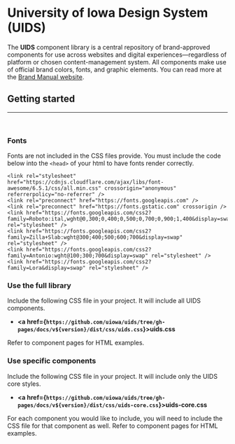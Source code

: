 
<Meta path="introduction"/>

# University of Iowa Design System (UIDS)

The <strong>UIDS</strong> component library is a central repository of brand-approved components for use across websites and digital experiences—regardless of platform or chosen content-management system. All components make use of official brand colors, fonts, and graphic elements. You can read more at the <a href="https://brand.uiowa.edu/applying-brand/web">Brand Manual website</a>.

## Getting started
<hr /><br />

### Fonts

Fonts are not included in the CSS files provide. You must include the code below into the `<head>` of your html to have fonts render correctly.
```
<link rel="stylesheet" href="https://cdnjs.cloudflare.com/ajax/libs/font-awesome/6.5.1/css/all.min.css" crossorigin="anonymous" referrerpolicy="no-referrer" />
<link rel="preconnect" href="https://fonts.googleapis.com" />
<link rel="preconnect" href="https://fonts.gstatic.com" crossorigin />
<link href="https://fonts.googleapis.com/css2?family=Roboto:ital,wght@0,300;0,400;0,500;0,700;0,900;1,400&display=swap" rel="stylesheet" />
<link href="https://fonts.googleapis.com/css2?family=Zilla+Slab:wght@300;400;500;600;700&display=swap" rel="stylesheet" />
<link href="https://fonts.googleapis.com/css2?family=Antonio:wght@100;300;700&display=swap" rel="stylesheet" />
<link href="https://fonts.googleapis.com/css2?family=Lora&display=swap" rel="stylesheet" />
```
### Use the full library

Include the following CSS file in your project. It will include all UIDS components.
- <strong><a href={`https://github.com/uiowa/uids/tree/gh-pages/docs/v${version}/dist/css/uids.css`}>uids.css</a></strong>

Refer to component pages for HTML examples.


### Use specific components
Include the following CSS file in your project. It will include only the UIDS core styles.
- <strong><a href={`https://github.com/uiowa/uids/tree/gh-pages/docs/v${version}/dist/css/uids-core.css`}>uids-core.css</a></strong>

For each component you would like to include, you will need to include the CSS file for that component as well. Refer to component pages for HTML examples.
